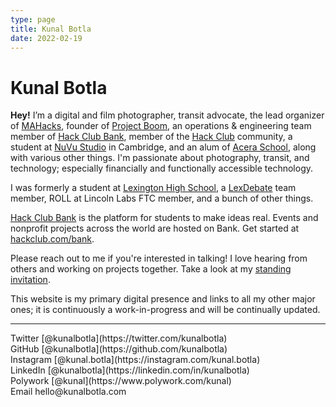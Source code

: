 ```yaml
---
type: page
title: Kunal Botla
date: 2022-02-19
---
```


# Kunal Botla

**Hey!** I’m a digital and film photographer, transit advocate, the lead organizer of [MAHacks](https://mahacks.com?ref=kunal), founder of [Project Boom](https://projectboom.org), an operations & engineering team member of [Hack Club Bank](https://hackclub.com/bank/), member of the [Hack Club](https://hackclub.com/slack) community, a student at [NuVu Studio](https://nuvustudio.org) in Cambridge, and an alum of [Acera School](https://aceraschool.org), along with various other things. I'm passionate about photography, transit, and technology; especially financially and functionally accessible technology.

I was formerly a student at [Lexington High School](https://en.wikipedia.org/wiki/Lexington_High_School_(Massachusetts)), a [LexDebate](https://en.wikipedia.org/wiki/Lexington_High_School_(Massachusetts)#Debate) team member, ROLL at Lincoln Labs FTC member, and a bunch of other things.

[Hack Club Bank](https://hackclub.com/bank/) is the platform for students to make ideas real. Events and nonprofit projects across the world are hosted on Bank. Get started at [hackclub.com/bank](https://hackclub.com/bank/).

Please reach out to me if you're interested in talking! I love hearing from others and working on projects together. Take a look at my [standing invitation](/posts/invitation).

This website is my primary digital presence and links to all my other major ones; it is continuously a work-in-progress and will be continually updated.

---

<div>
  Twitter [@kunalbotla](https://twitter.com/kunalbotla)
  <br />
  GitHub [@kunalbotla](https://github.com/kunalbotla)
  <br />
  Instagram [@kunal.botla](https://instagram.com/kunal.botla)
  <br />
  LinkedIn [@kunalbotla](https://linkedin.com/in/kunalbotla)
  <br />
  Polywork [@kunal](https://www.polywork.com/kunal)
  <br />
  Email hello@kunalbotla.com
</div>
